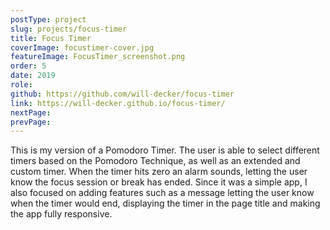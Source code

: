 ```yaml
---
postType: project
slug: projects/focus-timer
title: Focus Timer
coverImage: focustimer-cover.jpg
featureImage: FocusTimer_screenshot.png
order: 5
date: 2019
role:
github: https://github.com/will-decker/focus-timer
link: https://will-decker.github.io/focus-timer/
nextPage:
prevPage:
---
```


This is my version of a Pomodoro Timer. The user is able to select different timers based on the Pomodoro Technique, as well as an extended and custom timer. When the timer hits zero an alarm sounds, letting the user know the focus session or break has ended. Since it was a simple app, I also focused on adding features such as a message letting the user know when the timer would end, displaying the timer in the page title and making the app fully responsive.
